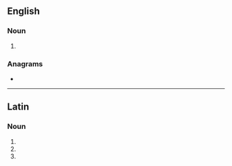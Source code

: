 ==English==

===Noun===
{{head|en|noun form}}

# {{plural of|dracone|lang=en}}

===Anagrams===
* {{anagrams|en|a=acdenors|Cardones|canderos|endosarc|narcosed}}

----

==Latin==

===Noun===
{{la-noun-form|dracōnēs}}

# {{inflection of|dracō||nom|p|lang=la}}
# {{inflection of|dracō||acc|p|lang=la}}
# {{inflection of|dracō||voc|p|lang=la}}